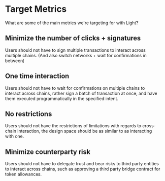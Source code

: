 # Target Metrics

What are some of the main metrics we're targeting for with Light?

## Minimize the number of clicks + signatures

Users should not have to sign multiple transactions to interact across multiple chains. (And also switch networks + wait for confirmations in between)

## One time interaction

Users should not have to wait for confirmations on multiple chains to interact across chains, rather sign a batch of transaction at once, and have them executed programmatically in the specified intent.

## No restrictions

Users should not have the restrictions of limitations with regards to cross-chain interaction, the design space should be as similar to as interacting with one.

## Minimize counterparty risk

Users should not have to delegate trust and bear risks to third party entities to interact across chains, such as approving a third party bridge contract for token allowances.
